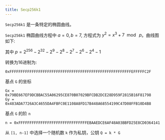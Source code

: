 ```yaml
---
title: Secp256k1
---
```


`Secp256k1` 是一条特定的椭圆曲线。

`Secp256k1` 椭圆曲线方程中 $a =0, b = 7$, 方程式为 $y^2 = x^3 + 7 \mod \ p$。曲线图如下:

<EccGraph
  initA={0}
  initB={3}
  disableZoom={true}
/>

其中 $p=2^{256} - 2^{32}-2^{9}-2^8-2^7-2^6-2^4-1$

转换为16进制为:

```text
0xFFFFFFFFFFFFFFFFFFFFFFFFFFFFFFFFFFFFFFFFFFFFFFFFFFFFFFFEFFFFFC2F
```

基点 `G` 的坐标

```text
Gx = 0x79BE667EF9DCBBAC55A06295CE870B07029BFCDB2DCE28D959F2815B16F81798
Gy = 0x483ADA7726A3C4655DA4FBFC0E1108A8FD17B448A68554199C47D08FFB10D4B8
```

基点 `G` 的阶 `n`

```text
n = 0xFFFFFFFFFFFFFFFFFFFFFFFFFFFFFFFEBAAEDCE6AF48A03BBFD25E8CD0364141
```

从 `[1, n-1]` 中选择一个随机数 `k` 作为私钥，公钥 `Q = k * G`
